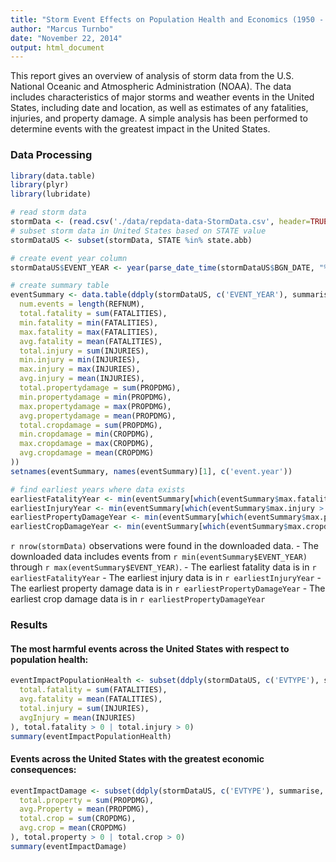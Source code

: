 ```yaml
---
title: "Storm Event Effects on Population Health and Economics (1950 - 2011)"
author: "Marcus Turnbo"
date: "November 22, 2014"
output: html_document
---
```


This report gives an overview of analysis of storm data from the U.S. National Oceanic and Atmospheric 
Administration (NOAA).  The data includes characteristics of major storms and weather events in the United States, 
including date and location, as well as estimates of any fatalities, injuries, and property damage.  A simple
analysis has been performed to determine events with the greatest impact in the United States.

### Data Processing 

```r
library(data.table)
library(plyr)
library(lubridate)

# read storm data
stormData <- (read.csv('./data/repdata-data-StormData.csv', header=TRUE))
# subset storm data in United States based on STATE value
stormDataUS <- subset(stormData, STATE %in% state.abb)

# create event year column
stormDataUS$EVENT_YEAR <- year(parse_date_time(stormDataUS$BGN_DATE, "%m/%d/%y %H%M%S"))

# create summary table
eventSummary <- data.table(ddply(stormDataUS, c('EVENT_YEAR'), summarise, 
  num.events = length(REFNUM),
  total.fatality = sum(FATALITIES),
  min.fatality = min(FATALITIES),
  max.fatality = max(FATALITIES),
  avg.fatality = mean(FATALITIES),
  total.injury = sum(INJURIES),
  min.injury = min(INJURIES),
  max.injury = max(INJURIES),
  avg.injury = mean(INJURIES),
  total.propertydamage = sum(PROPDMG),
  min.propertydamage = min(PROPDMG),
  max.propertydamage = max(PROPDMG),
  avg.propertydamage = mean(PROPDMG),
  total.cropdamage = sum(PROPDMG),
  min.cropdamage = min(CROPDMG),
  max.cropdamage = max(CROPDMG),
  avg.cropdamage = mean(CROPDMG)
))
setnames(eventSummary, names(eventSummary)[1], c('event.year'))

# find earliest years where data exists
earliestFatalityYear <- min(eventSummary[which(eventSummary$max.fatality > 0), EVENT_YEAR])
earliestInjuryYear <- min(eventSummary[which(eventSummary$max.injury > 0), EVENT_YEAR])
earliestPropertyDamageYear <- min(eventSummary[which(eventSummary$max.propertydamage > 0), EVENT_YEAR])
earliestCropDamageYear <- min(eventSummary[which(eventSummary$max.cropdamage > 0), EVENT_YEAR])
```

`r nrow(stormData)` observations were found in the downloaded data.
- The downloaded data includes events from `r min(eventSummary$EVENT_YEAR)` through `r max(eventSummary$EVENT_YEAR)`. 
- The earliest fatality data is in `r earliestFatalityYear`
- The earliest injury data is in `r earliestInjuryYear`
- The earliest property damage data is in `r earliestPropertyDamageYear`
- The earliest crop damage data is in `r earliestPropertyDamageYear`

### Results

#### The most harmful events across the United States with respect to population health:

```r
eventImpactPopulationHealth <- subset(ddply(stormDataUS, c('EVTYPE'), summarise, 
  total.fatality = sum(FATALITIES),
  avg.fatality = mean(FATALITIES),
  total.injury = sum(INJURIES),
  avgInjury = mean(INJURIES)
), total.fatality > 0 | total.injury > 0)
summary(eventImpactPopulationHealth)
```

#### Events across the United States with the greatest economic consequences:
```r
eventImpactDamage <- subset(ddply(stormDataUS, c('EVTYPE'), summarise, 
  total.property = sum(PROPDMG),
  avg.Property = mean(PROPDMG),
  total.crop = sum(CROPDMG),
  avg.crop = mean(CROPDMG)
), total.property > 0 | total.crop > 0)
summary(eventImpactDamage)
```
